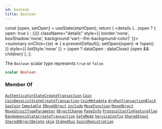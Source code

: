 ```yaml
---
id: boolean
title: Boolean
---
```









  const [open, setOpen] = useState(startOpen);
  return (
    <details {...(open ? { open: true } : {})} className="details" style={{ border:'none', boxShadow:'none', background:'var(--ifm-background-color)' }}>
      <summary
        onClick={(e) => {
          e.preventDefault();
          setOpen((open) => !open);
        }}
        style={{ listStyle:'none' }}
      >
      {open ? dataOpen : dataClose}
      </summary>
      {open && children}
    </details>
  );
};








The `Boolean` scalar type represents `true` or `false`.


```graphql
scalar Boolean
```






### Member Of

[`AuthenticatorStateCreateTransaction`](/references/sui-api/sui-graphql/reference/objects/authenticator-state-create-transaction)  <Badge class="badge badge--secondary" text="object"/><Bullet />[`Coin`](/references/sui-api/sui-graphql/reference/objects/coin)  <Badge class="badge badge--secondary" text="object"/><Bullet />[`CoinDenyListStateCreateTransaction`](/references/sui-api/sui-graphql/reference/objects/coin-deny-list-state-create-transaction)  <Badge class="badge badge--secondary" text="object"/><Bullet />[`CoinMetadata`](/references/sui-api/sui-graphql/reference/objects/coin-metadata)  <Badge class="badge badge--secondary" text="object"/><Bullet />[`dryRunTransactionBlock`](/references/sui-api/sui-graphql/reference/queries/dry-run-transaction-block)  <Badge class="badge badge--secondary" text="query"/><Bullet />[`GasCoin`](/references/sui-api/sui-graphql/reference/objects/gas-coin)  <Badge class="badge badge--secondary" text="object"/><Bullet />[`Immutable`](/references/sui-api/sui-graphql/reference/objects/immutable)  <Badge class="badge badge--secondary" text="object"/><Bullet />[`IMoveObject`](/references/sui-api/sui-graphql/reference/interfaces/imove-object)  <Badge class="badge badge--secondary" text="interface"/><Bullet />[`include`](/references/sui-api/sui-graphql/reference/directives/include)  <Badge class="badge badge--secondary" text="directive"/><Bullet />[`MoveFunction`](/references/sui-api/sui-graphql/reference/objects/move-function)  <Badge class="badge badge--secondary" text="object"/><Bullet />[`MoveObject`](/references/sui-api/sui-graphql/reference/objects/move-object)  <Badge class="badge badge--secondary" text="object"/><Bullet />[`MoveStructTypeParameter`](/references/sui-api/sui-graphql/reference/objects/move-struct-type-parameter)  <Badge class="badge badge--secondary" text="object"/><Bullet />[`ObjectChange`](/references/sui-api/sui-graphql/reference/objects/object-change)  <Badge class="badge badge--secondary" text="object"/><Bullet />[`PageInfo`](/references/sui-api/sui-graphql/reference/objects/page-info)  <Badge class="badge badge--secondary" text="object"/><Bullet />[`ProtocolConfigFeatureFlag`](/references/sui-api/sui-graphql/reference/objects/protocol-config-feature-flag)  <Badge class="badge badge--secondary" text="object"/><Bullet />[`RandomnessStateCreateTransaction`](/references/sui-api/sui-graphql/reference/objects/randomness-state-create-transaction)  <Badge class="badge badge--secondary" text="object"/><Bullet />[`SafeMode`](/references/sui-api/sui-graphql/reference/objects/safe-mode)  <Badge class="badge badge--secondary" text="object"/><Bullet />[`ServiceConfig`](/references/sui-api/sui-graphql/reference/objects/service-config)  <Badge class="badge badge--secondary" text="object"/><Bullet />[`SharedInput`](/references/sui-api/sui-graphql/reference/objects/shared-input)  <Badge class="badge badge--secondary" text="object"/><Bullet />[`SharedObjectDelete`](/references/sui-api/sui-graphql/reference/objects/shared-object-delete)  <Badge class="badge badge--secondary" text="object"/><Bullet />[`skip`](/references/sui-api/sui-graphql/reference/directives/skip)  <Badge class="badge badge--secondary" text="directive"/><Bullet />[`StakedSui`](/references/sui-api/sui-graphql/reference/objects/staked-sui)  <Badge class="badge badge--secondary" text="object"/><Bullet />[`SuinsRegistration`](/references/sui-api/sui-graphql/reference/objects/suins-registration)  <Badge class="badge badge--secondary" text="object"/>

